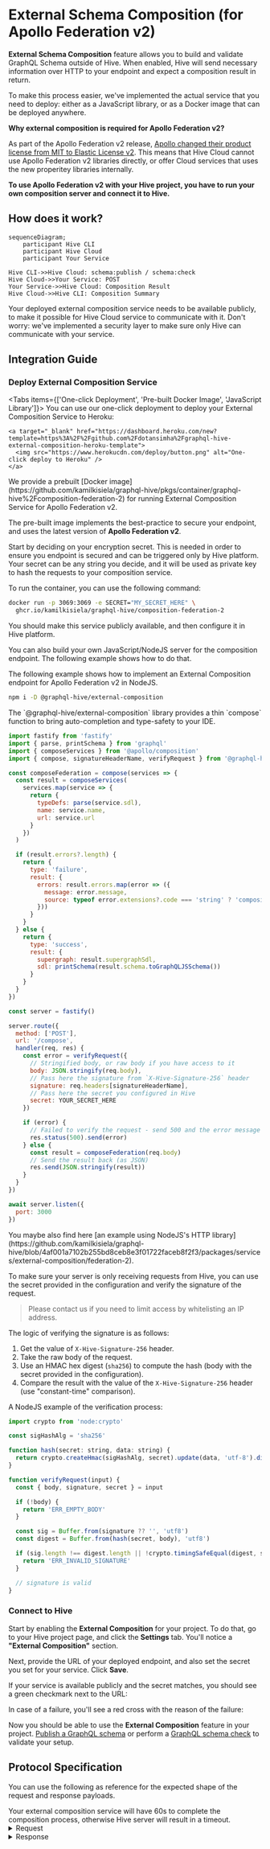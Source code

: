 
# External Schema Composition (for Apollo Federation v2)

**External Schema Composition** feature allows you to build and validate GraphQL Schema outside of
Hive. When enabled, Hive will send necessary information over HTTP to your endpoint and expect a
composition result in return.

To make this process easier, we've implemented the actual service that you need to deploy: either as
a JavaScript library, or as a Docker image that can be deployed anywhere.

<Callout type="warning">

**Why external composition is required for Apollo Federation v2?**

As part of the Apollo Federation v2 release,
[Apollo changed their product license from MIT to Elastic License v2](https://www.apollographql.com/blog/announcement/moving-apollo-federation-2-to-the-elastic-license-v2/).
This means that Hive Cloud cannot use Apollo Federation v2 libraries directly, or offer Cloud
services that uses the new properitey libraries internally.

**To use Apollo Federation v2 with your Hive project, you have to run your own composition server
and connect it to Hive.**

</Callout>

## How does it work?

```mermaid
sequenceDiagram;
    participant Hive CLI
    participant Hive Cloud
    participant Your Service

Hive CLI->>Hive Cloud: schema:publish / schema:check
Hive Cloud->>Your Service: POST
Your Service->>Hive Cloud: Composition Result
Hive Cloud->>Hive CLI: Composition Summary
```

<Callout>
  Your deployed external composition service needs to be available publicly, to make it possible for
  Hive Cloud service to communicate with it. Don't worry: we've implemented a security layer to make
  sure only Hive can communicate with your service.
</Callout>

## Integration Guide

<Steps>

### Deploy External Composition Service

<Tabs items={['One-click Deployment', 'Pre-built Docker Image', 'JavaScript Library']}>
  <Tab>
    You can use our one-click deployment to deploy your External Composition Service to Heroku:

    <a target="_blank" href="https://dashboard.heroku.com/new?template=https%3A%2F%2Fgithub.com%2Fdotansimha%2Fgraphql-hive-external-composition-heroku-template">
      <img src="https://www.herokucdn.com/deploy/button.png" alt="One-click deploy to Heroku" />
    </a>

  </Tab>
  <Tab>
We provide a prebuilt
[Docker image](https://github.com/kamilkisiela/graphql-hive/pkgs/container/graphql-hive%2Fcomposition-federation-2)
for running External Composition Service for Apollo Federation v2.

The pre-built image implements the best-practice to secure your endpoint, and uses the latest
version of **Apollo Federation v2**.

Start by deciding on your encryption secret. This is needed in order to ensure you endpoint is
secured and can be triggered only by Hive platform. Your secret can be any string you decide, and it
will be used as private key to hash the requests to your composition service.

To run the container, you can use the following command:

```bash
docker run -p 3069:3069 -e SECRET="MY_SECRET_HERE" \
  ghcr.io/kamilkisiela/graphql-hive/composition-federation-2
```

You should make this service publicly available, and then configure it in Hive platform.

  </Tab>
  <Tab>
You can also build your own JavaScript/NodeJS server for the composition endpoint. The following example shows how to
do that.

The following example shows how to implement an External Composition endpoint for Apollo Federation
v2 in NodeJS.

```sh npm2yarn
npm i -D @graphql-hive/external-composition
```

<Callout type="info">
  The `@graphql-hive/external-composition` library provides a thin `compose` function to bring
  auto-completion and type-safety to your IDE.
</Callout>

```javascript filename="Simple Fastify server for External Composition"
import fastify from 'fastify'
import { parse, printSchema } from 'graphql'
import { composeServices } from '@apollo/composition'
import { compose, signatureHeaderName, verifyRequest } from '@graphql-hive/external-composition'

const composeFederation = compose(services => {
  const result = composeServices(
    services.map(service => {
      return {
        typeDefs: parse(service.sdl),
        name: service.name,
        url: service.url
      }
    })
  )

  if (result.errors?.length) {
    return {
      type: 'failure',
      result: {
        errors: result.errors.map(error => ({
          message: error.message,
          source: typeof error.extensions?.code === 'string' ? 'composition' : 'graphql'
        }))
      }
    }
  } else {
    return {
      type: 'success',
      result: {
        supergraph: result.supergraphSdl,
        sdl: printSchema(result.schema.toGraphQLJSSchema())
      }
    }
  }
})

const server = fastify()

server.route({
  method: ['POST'],
  url: '/compose',
  handler(req, res) {
    const error = verifyRequest({
      // Stringified body, or raw body if you have access to it
      body: JSON.stringify(req.body),
      // Pass here the signature from `X-Hive-Signature-256` header
      signature: req.headers[signatureHeaderName],
      // Pass here the secret you configured in Hive
      secret: YOUR_SECRET_HERE
    })

    if (error) {
      // Failed to verify the request - send 500 and the error message back
      res.status(500).send(error)
    } else {
      const result = composeFederation(req.body)
      // Send the result back (as JSON)
      res.send(JSON.stringify(result))
    }
  }
})

await server.listen({
  port: 3000
})
```

<Callout type="info">
  You maybe also find here [an example using NodeJS's HTTP
  library](https://github.com/kamilkisiela/graphql-hive/blob/4af001a7102b255bd8ceb8e3f01722faceb8f2f3/packages/services/external-composition/federation-2).
</Callout>

To make sure your server is only receiving requests from Hive, you can use the secret provided in
the configuration and verify the signature of the request.

> Please contact us if you need to limit access by whitelisting an IP address.

The logic of verifying the signature is as follows:

1. Get the value of `X-Hive-Signature-256` header.
1. Take the raw body of the request.
1. Use an HMAC hex digest (`sha256`) to compute the hash (body with the secret provided in the
   configuration).
1. Compare the result with the value of the `X-Hive-Signature-256` header (use "constant-time"
   comparison).

A NodeJS example of the verification process:

```javascript
import crypto from 'node:crypto'

const sigHashAlg = 'sha256'

function hash(secret: string, data: string) {
  return crypto.createHmac(sigHashAlg, secret).update(data, 'utf-8').digest('hex')
}

function verifyRequest(input) {
  const { body, signature, secret } = input

  if (!body) {
    return 'ERR_EMPTY_BODY'
  }

  const sig = Buffer.from(signature ?? '', 'utf8')
  const digest = Buffer.from(hash(secret, body), 'utf8')

  if (sig.length !== digest.length || !crypto.timingSafeEqual(digest, sig)) {
    return 'ERR_INVALID_SIGNATURE'
  }

  // signature is valid
}
```

  </Tab>
</Tabs>

### Connect to Hive

Start by enabling the **External Composition** for your project. To do that, go to your Hive project
page, and click the **Settings** tab. You'll notice a **"External Composition"** section.

<NextImage
  alt="External Composition section in the project settings"
  src={externalCompositionOff}
  className="mt-10 max-w-xl drop-shadow-md"
/>

Next, provide the URL of your deployed endpoint, and also set the secret you set for your service.
Click **Save**.

<NextImage
  alt="External Composition section in the project settings"
  src={externalCompositionOn}
  className="mt-10 max-w-xl drop-shadow-md"
/>

If your service is available publicly and the secret matches, you should see a green checkmark next
to the URL:

<NextImage
  alt="Valid External Composition"
  src={externalCompositionValid}
  className="mt-6 max-w-xl drop-shadow-md"
/>

In case of a failure, you'll see a red cross with the reason of the failure:

<NextImage
  alt="Valid External Composition"
  src={externalCompositionInvalid}
  className="mt-6 max-w-xl drop-shadow-md"
/>

Now you should be able to use the **External Composition** feature in your project.
[Publish a GraphQL schema](/docs/features/schema-registry#publish-a-schema) or perform a
[GraphQL schema check](/docs/features/schema-registry#check-a-schema) to validate your setup.

</Steps>

## Protocol Specification

You can use the following as reference for the expected shape of the request and response payloads.

<Callout type="info">
  Your external composition service will have 60s to complete the composition process, otherwise
  Hive server will result in a timeout.
</Callout>

<details>
  <summary>Request</summary>

Hive will dispatch your HTTP service using `POST` method, with the following headers:

- `content-type: application/json`
- `x-hive-signature-256` will be set the to the signature of the request body once encrypted with
  the secret you provided in the configuration.

The request body will contain the following information:

```typescript
type SchemaService = {
  sdl: String!
  name: String!
  url: String
}

type RequestBody = Array<SchemaService>
```

Example request:

```json
[
  {
    "sdl": "type Query { users: [String] }",
    "name": "users",
    "url": "https://api.com/users"
  },
  {
    "sdl": "extend type Query { comments: [String] }",
    "name": "comments",
    "url": "https://api.com/comments"
  }
]
```

</details>

<details>
  <summary>Response</summary>

Hive will expect your HTTP service to respond with `200` status code and the following headers:

- `content-type: application/json`

The reponse payload should match the following type:

```typescript
type CompositionResult = CompositionSuccess | CompositionFailure

type CompositionSuccess = {
  type: 'success'
  result: {
    supergraph: string
    sdl: string
  }
}

type CompositionFailure = {
  type: 'failure'
  result: {
    errors: Array<{
      message: string
      source: 'graphql' | 'composition'
    }>
  }
}
```

Example response:

```json
{
  "type": "failure",
  "result": {
    "errors": [
      {
        "message": "Type \"Query\" was defined more than once.",
        "source": "graphql"
      }
    ]
  }
}
```

In the `source` you are expected to return `graphql` if the error is related to the schema itself,
or `composition` if the error is related to the composition process with other schemas.

</details>
